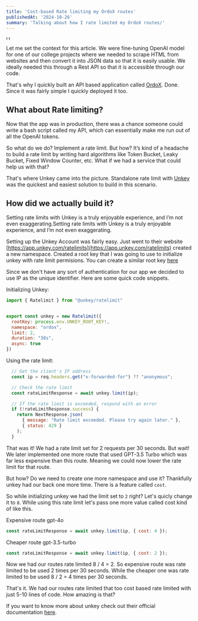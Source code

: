 ```yaml
---
title: 'Cost-based Rate limiting my OrdoX routes'
publishedAt: '2024-10-26'
summary: 'Talking about how I rate limited my OrdoX routes/'
---
```


<img src="https://raw.githubusercontent.com/harshsbhat/images/main/unkey-ordox.png" alt="Unkey X OrdoX" height="10" />

Let me set the context for this article. We were fine-tuning OpenAI model for one of our college projects where we needed to scrape HTML from websites and then convert it into JSON data so that it is easily usable. We ideally needed this through a Rest API so that it is accessible through our code.

That's why I quickly built an API based application called [OrdoX](https://ordox.vercel.app/). Done. Since it was fairly simple I quickly deployed it too. 


## What about Rate limiting?

Now that the app was in production, there was a chance someone could write a bash script called my API, which can essentially make me run out of all the OpenAI tokens.

So what do we do? Implement a rate limit. But how? It’s kind of a headache to build a rate limit by writing hard algorithms like Token Bucket, Leaky Bucket, Fixed Window Counter, etc. What if we had a service that could help us with that?

That's where Unkey came into the picture. Standalone rate limit with [Unkey](https://app.unkey.com/) was the quickest and easiest solution to build in this scenario.

## How did we actually build it?

Setting rate limits with Unkey is a truly enjoyable experience, and I’m not even exaggerating.Setting rate limits with Unkey is a truly enjoyable experience, and I’m not even exaggerating.

Setting up the Unkey Account was fairly easy. Just went to their website [https://app.unkey.com/ratelimits](https://app.unkey.com/ratelimits) created a new namespace. Created a root key that I was going to use to initialize unkey with rate limit permisions. You can create a similar root key [here](https://app.unkey.com/settings/root-keys/new?permissions=ratelimit.*.create_namespace,ratelimit.*.create_namespace,ratelimit.*.read_namespace,ratelimit.*.limit,ratelimit.*.update_namespace,ratelimit.*.delete_namespace) 

Since we don't have any sort of authentication for our app we decided to use IP as the unique identifier. Here are some quick code snippets.

Initializing Unkey:

```javascript
import { Ratelimit } from "@unkey/ratelimit"


export const unkey = new Ratelimit({
  rootKey: process.env.UNKEY_ROOT_KEY!,
  namespace: "ordox",
  limit: 2,
  duration: "30s",
  async: true
})
```

Using the rate limit:

```javascript
  // Get the client's IP address
  const ip = req.headers.get("x-forwarded-for") ?? "anonymous";

  // Check the rate limit
  const rateLimitResponse = await unkey.limit(ip);

  // If the rate limit is exceeded, respond with an error
  if (!rateLimitResponse.success) {
    return NextResponse.json(
      { message: "Rate limit exceeded. Please try again later." },
      { status: 429 }
    );
  }
```
That was it! We had a rate limit set for 2 requests per 30 seconds. But wait! We later implemented one more route that used GPT-3.5 Turbo which was far less expensive than this route. Meaning we could now lower the rate limit for that route.

But how? Do we need to create one more namespace and use it? Thankfully unkey had our back one more time. There is a feature called `cost`.

So while initializing unkey we had the limit set to `2` right? Let's quicly change it to `8`. While using this rate limit let's pass one more value called cost kind of like this.

Expensive route gpt-4o

```javascript
const rateLimitResponse = await unkey.limit(ip, { cost: 4 });
```

Cheaper route gpt-3.5-turbo

```javascript
const rateLimitResponse = await unkey.limit(ip, { cost: 2 });
```

Now we had our routes rate limited 8 / 4 = 2. So expensive route was rate limited to be used 2 times per 30 seconds. While the cheaper one was rate limited to be used 8 / 2 = 4 times per 30 seconds.

That's it. We had our routes rate limited that too cost based rate limited with just 5-10 lines of code. How amazing is that?

If you want to know more about unkey check out their official documentation [here](https://www.unkey.com/docs/).
